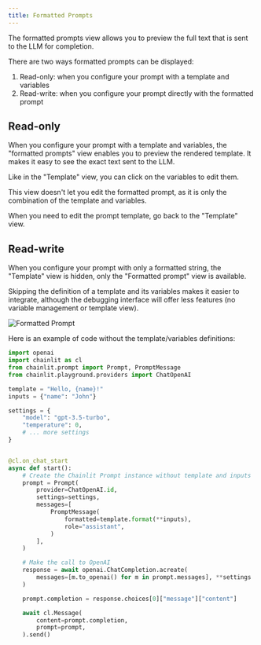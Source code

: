 ```yaml
---
title: Formatted Prompts
---
```


The formatted prompts view allows you to preview the full text that is sent to the LLM for completion.

There are two ways formatted prompts can be displayed:

1. Read-only: when you configure your prompt with a template and variables
2. Read-write: when you configure your prompt directly with the formatted prompt

## Read-only

When you configure your prompt with a template and variables, the "formatted prompts" view enables you to preview the rendered template. It makes it easy to see the exact text sent to the LLM.

Like in the "Template" view, you can click on the variables to edit them.

This view doesn't let you edit the formatted prompt, as it is only the combination of the template and variables.

When you need to edit the prompt template, go back to the "Template" view.

## Read-write

When you configure your prompt with only a formatted string, the "Template" view is hidden, only the "Formatted prompt" view is available.

Skipping the definition of a template and its variables makes it easier to integrate, although the debugging interface will offer less features (no variable management or template view).

![Formatted Prompt](/images/pp-formatted-prompt.png)

Here is an example of code without the template/variables definitions:

```python
import openai
import chainlit as cl
from chainlit.prompt import Prompt, PromptMessage
from chainlit.playground.providers import ChatOpenAI

template = "Hello, {name}!"
inputs = {"name": "John"}

settings = {
    "model": "gpt-3.5-turbo",
    "temperature": 0,
    # ... more settings
}


@cl.on_chat_start
async def start():
    # Create the Chainlit Prompt instance without template and inputs
    prompt = Prompt(
        provider=ChatOpenAI.id,
        settings=settings,
        messages=[
            PromptMessage(
                formatted=template.format(**inputs),
                role="assistant",
            )
        ],
    )

    # Make the call to OpenAI
    response = await openai.ChatCompletion.acreate(
        messages=[m.to_openai() for m in prompt.messages], **settings
    )

    prompt.completion = response.choices[0]["message"]["content"]

    await cl.Message(
        content=prompt.completion,
        prompt=prompt,
    ).send()
```
